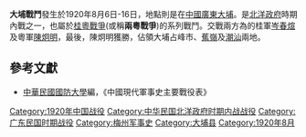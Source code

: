 {{vfd|fjjf|date=2022/06/26}}
{{Infobox Military Conflict|
campaign=|
image=|
caption=|
conflict=大埔戰鬥|
date=1920年8月6日－16日|
place=[[中國|中國]]廣東大埔 |
result=粵軍獲勝，佔領潮汕兩地|
combatant1=[[舊桂系|桂軍]]|
combatant2=[[粵系|粵軍]]| 
commander1=[[岑春煊|岑春煊]]|
commander2=[[陳炯明|陳炯明]]|
strength1=|
strength2=|
casualties1=|
casualties2=|
}}
'''大埔戰鬥'''發生於1920年8月6日-16日，地點則是在[[中國|中國]][[廣東|廣東]][[大埔縣|大埔]]。是[[北洋政府|北洋政府]]時期內戰之一，也屬於[[桂粵戰爭|桂粵戰爭]](或稱'''兩粵戰爭''')的系列戰鬥。交戰兩方為的桂軍[[岑春煊|岑春煊]]及粵軍[[陳炯明|陳炯明]]，最後，陳炯明獲勝，佔領大埔占峰市、[[蕉嶺|蕉嶺]]及[[潮汕|潮汕]]兩地。
==參考文獻==
*[[中華民國|中華民國]][[國防大學_(臺灣)|國防大學]]編，《中國現代軍事史主要戰役表》

[[Category:1920年中国战役|Category:1920年中国战役]]
[[Category:中华民国北洋政府时期内战战役|Category:中华民国北洋政府时期内战战役]]
[[Category:广东民国时期战役|Category:广东民国时期战役]]
[[Category:梅州军事史|Category:梅州军事史]]
[[Category:大埔县|Category:大埔县]]
[[Category:1920年8月|Category:1920年8月]]